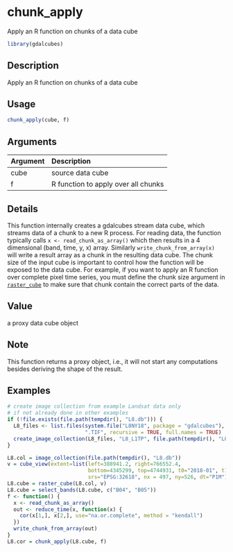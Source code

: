 # chunk_apply

Apply an R function on chunks of a data cube



```r
library(gdalcubes)
```

## Description

Apply an R function on chunks of a data cube


## Usage


```r
chunk_apply(cube, f)

```


## Arguments

| Argument    | Description                       |
|:------------|:----------------------------------|
| cube | source data cube |
| f | R function to apply over all chunks |


## Details

This function internally creates a gdalcubes stream data cube, which streams
data of a chunk to a new R process. For reading data, the function typically 
calls `x <- read_chunk_as_array()` which then results in a 4 dimensional (band, time, y, x) array.
Similarly `write_chunk_from_array(x)` will write a result array as a chunk in the resulting data cube.
The chunk size of the input cube is important to control how the function will be exposed to the data cube. For example,
if you want to apply an R function over complete pixel time series, you must define the chunk size argument in [`raster_cube`](raster_cube.Rmd)
to make sure that chunk contain the correct parts of the data.


## Value

a proxy data cube object


## Note

This function returns a proxy object, i.e., it will not start any computations besides deriving the shape of the result.


## Examples


```r
# create image collection from example Landsat data only 
# if not already done in other examples
if (!file.exists(file.path(tempdir(), "L8.db"))) {
  L8_files <- list.files(system.file("L8NY18", package = "gdalcubes"),
                         ".TIF", recursive = TRUE, full.names = TRUE)
  create_image_collection(L8_files, "L8_L1TP", file.path(tempdir(), "L8.db"), quiet = TRUE) 
}

L8.col = image_collection(file.path(tempdir(), "L8.db"))
v = cube_view(extent=list(left=388941.2, right=766552.4,
                          bottom=4345299, top=4744931, t0="2018-01", t1="2018-12"),
                          srs="EPSG:32618", nx = 497, ny=526, dt="P1M")
L8.cube = raster_cube(L8.col, v)
L8.cube = select_bands(L8.cube, c("B04", "B05"))
f <- function() {
  x <- read_chunk_as_array()
  out <- reduce_time(x, function(x) {
    cor(x[1,], x[2,], use="na.or.complete", method = "kendall")
  }) 
  write_chunk_from_array(out)
}
L8.cor = chunk_apply(L8.cube, f)
```


